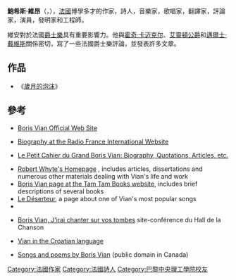 {{NoteTA
|1=zh-tw:鮑希斯·維昂; zh-hk:波利士·韋安; zh-cn:鲍里斯·维安;
}}

'''鮑希斯·維昂'''（{{lang-fr|Boris Vian}}，{{bd|1920年|3月10日|1959年|6月23日}}），[[法國|法國]]博學多才的作家，詩人，音樂家，歌唱家，翻譯家，評論家，演員，發明家和工程師。

維安對於法國[[爵士樂|爵士樂]]具有重要影響力。他與[[霍奇·卡迈克尔|霍奇·卡迈克尔]]、[[艾靈頓公爵|艾靈頓公爵]]和[[邁爾士·戴維斯|邁爾士·戴維斯]]關係密切，寫了一些法國爵士樂評論，並發表許多文章。

==作品==
*《[[歲月的泡沫|歲月的泡沫]]》

==參考==
{{commons category|Boris Vian}}
*{{fr icon}} [http://www.borisvian.org/ Boris Vian Official Web Site] {{Wayback|url=http://www.borisvian.org/ |date=20110621184446 }}
*[https://web.archive.org/web/20110514035353/http://www.rfimusique.com/siteen/biographie/biographie_6220.asp Biography at the Radio France International Website]
*{{fr icon}} [https://web.archive.org/web/20060216123503/http://www.borisvian.fr/ Le Petit Cahier du Grand Boris Vian: Biography, Quotations, Articles, etc.]
*[http://www.toadshow.com.au/rob/default.asp Robert Whyte's Homepage] {{Wayback|url=http://www.toadshow.com.au/rob/default.asp |date=20110312142553 }}, includes articles, dissertations and numerous other materials dealing with Vian's life and work
*[https://web.archive.org/web/20131207132047/http://tamtambooks.com/vian.html Boris Vian page at the Tam Tam Books website], includes brief descriptions of several books
*[https://web.archive.org/web/20090805114847/http://www.prato.linux.it/~lmasetti/canzonicontrolaguerra/canzone.php?id=1 Le Déserteur], a page about one of Vian's most popular songs
* {{IMDb name|name=Boris Vian|id=0895644}}
* {{fr icon}} [http://www.lehall.com/conferences/vian/ Boris Vian, J'irai chanter sur vos tombes] {{Wayback|url=http://www.lehall.com/conferences/vian/ |date=20090214221748 }} site-conférence du Hall de la Chanson
*[https://web.archive.org/web/20191119024457/http://www.intermezzzo.net/ Vian in the Croatian language]
*{{fr icon}} [[wikilivres:Boris_Vian|Songs and poems by Boris Vian]] (public domain in Canada)

{{Authority control}}
{{DEFAULTSORT:Vian, Boris}}

[[Category:法國作家|Category:法國作家]]
[[Category:法國詩人|Category:法國詩人]]
[[Category:巴黎中央理工學院校友|Category:巴黎中央理工學院校友]]